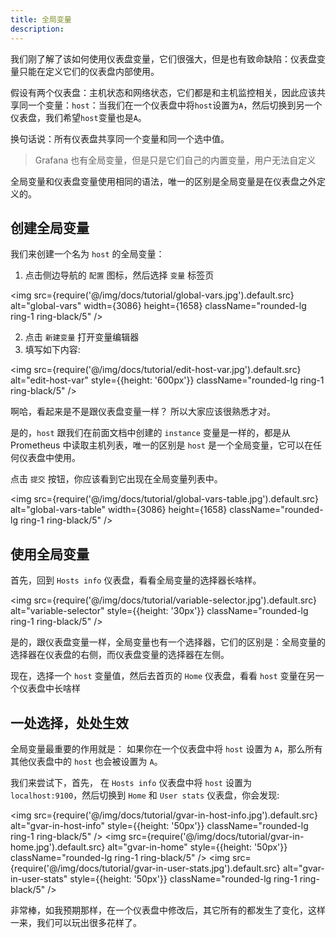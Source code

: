 ```yaml
---
title: 全局变量
description: 
---
```



我们刚了解了该如何使用仪表盘变量，它们很强大，但是也有致命缺陷：仪表盘变量只能在定义它们的仪表盘内部使用。

假设有两个仪表盘：主机状态和网络状态，它们都是和主机监控相关，因此应该共享同一个变量：<Code>host</Code>：当我们在一个仪表盘中将`host`设置为`A`，然后切换到另一个仪表盘，我们希望`host`变量也是`A`。

换句话说：所有仪表盘共享同一个变量和同一个选中值。

> Grafana 也有全局变量，但是只是它们自己的内置变量，用户无法自定义

全局变量和仪表盘变量使用相同的语法，唯一的区别是全局变量是在仪表盘之外定义的。

## 创建全局变量

我们来创建一个名为 `host` 的全局变量：

1. 点击侧边导航的 `配置` 图标，然后选择 `变量` 标签页

<img src={require('@/img/docs/tutorial/global-vars.jpg').default.src} alt="global-vars" width={3086} height={1658} className="rounded-lg ring-1 ring-black/5" />



2. 点击 `新建变量` 打开变量编辑器
3. 填写如下内容:

<img src={require('@/img/docs/tutorial/edit-host-var.jpg').default.src} alt="edit-host-var" style={{height: '600px'}} className="rounded-lg ring-1 ring-black/5" />


啊哈，看起来是不是跟仪表盘变量一样？ 所以大家应该很熟悉才对。

是的，`host` 跟我们在前面文档中创建的 `instance` 变量是一样的，都是从 Prometheus 中读取主机列表，唯一的区别是 `host` 是一个全局变量，它可以在任何仪表盘中使用。

点击 `提交` 按钮，你应该看到它出现在全局变量列表中。

<img src={require('@/img/docs/tutorial/global-vars-table.jpg').default.src} alt="global-vars-table" width={3086} height={1658} className="rounded-lg ring-1 ring-black/5" />



## 使用全局变量 

首先，回到 `Hosts info` 仪表盘，看看全局变量的选择器长啥样。

<img src={require('@/img/docs/tutorial/variable-selector.jpg').default.src} alt="variable-selector" style={{height: '30px'}} className="rounded-lg ring-1 ring-black/5" />


是的，跟仪表盘变量一样，全局变量也有一个选择器，它们的区别是：全局变量的选择器在仪表盘的右侧，而仪表盘变量的选择器在左侧。

现在，选择一个 `host` 变量值，然后去首页的 `Home` 仪表盘，看看 `host` 变量在另一个仪表盘中长啥样


## 一处选择，处处生效

全局变量最重要的作用就是： 如果你在一个仪表盘中将 `host` 设置为 `A`，那么所有其他仪表盘中的 `host` 也会被设置为 `A`。

我们来尝试下，首先， 在 `Hosts info` 仪表盘中将 `host` 设置为 `localhost:9100`，然后切换到 `Home` 和 `User stats` 仪表盘，你会发现:

<img src={require('@/img/docs/tutorial/gvar-in-host-info.jpg').default.src} alt="gvar-in-host-info" style={{height: '50px'}} className="rounded-lg ring-1 ring-black/5" />
<img src={require('@/img/docs/tutorial/gvar-in-home.jpg').default.src} alt="gvar-in-home" style={{height: '50px'}} className="rounded-lg ring-1 ring-black/5" />
<img src={require('@/img/docs/tutorial/gvar-in-user-stats.jpg').default.src} alt="gvar-in-user-stats" style={{height: '50px'}} className="rounded-lg ring-1 ring-black/5" />


非常棒，如我预期那样，在一个仪表盘中修改后，其它所有的都发生了变化，这样一来，我们可以玩出很多花样了。
